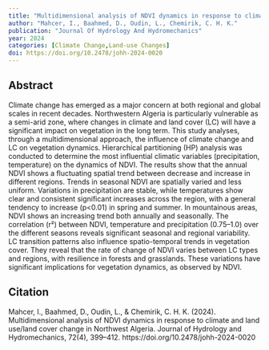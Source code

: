 ```yaml
---
title: "Multidimensional analysis of NDVI dynamics in response to climate and land use/land cover change in Northwest Algeria"
author: "Mahcer, I., Baahmed, D., Oudin, L., Chemirik, C. H. K."
publication: "Journal Of Hydrology And Hydromechanics"
year: 2024
categories: [Climate Change,Land-use Changes]
doi: https://doi.org/10.2478/johh-2024-0020
---
```


## Abstract

Climate change has emerged as a major concern at both regional and global scales in recent decades. Northwestern Algeria is particularly vulnerable as a semi-arid zone, where changes in climate and land cover (LC) will have a significant impact on vegetation in the long term. This study analyses, through a multidimensional approach, the influence of climate change and LC on vegetation dynamics. Hierarchical partitioning (HP) analysis was conducted to determine the most influential climatic variables (precipitation, temperature) on the dynamics of NDVI. The results show that the annual NDVI shows a fluctuating spatial trend between decrease and increase in different regions. Trends in seasonal NDVI are spatially varied and less uniform. Variations in precipitation are stable, while temperatures show clear and consistent significant increases across the region, with a general tendency to increase (p<0.01) in spring and summer. In mountainous areas, NDVI shows an increasing trend both annually and seasonally. The correlation (r²) between NDVI, temperature and precipitation (0.75–1.0) over the different seasons reveals significant seasonal and regional variability. LC transition patterns also influence spatio-temporal trends in vegetation cover. They reveal that the rate of change of NDVI varies between LC types and regions, with resilience in forests and grasslands. These variations have significant implications for vegetation dynamics, as observed by NDVI.

## Citation

Mahcer, I., Baahmed, D., Oudin, L., & Chemirik, C. H. K. (2024). Multidimensional analysis of NDVI dynamics in response to climate and land use/land cover change in Northwest Algeria. Journal of Hydrology and Hydromechanics, 72(4), 399–412. https://doi.org/10.2478/johh-2024-0020
